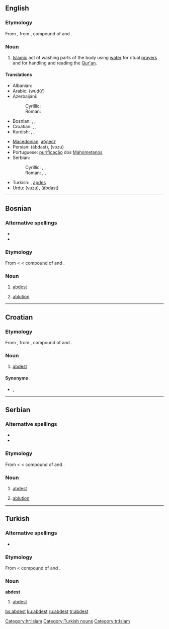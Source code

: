 ==English==

===Etymology===
From {{Turk.}} {{term|abdest|lang=tr}}, from {{Pers.}} {{term|sc=fa-Arab|آبدست|tr=ābdast|lang=fa}}, compound of {{term|sc=fa-Arab|آب|tr=āb|lang=fa||water}} and {{term|sc=fa-Arab|دست|tr=dast||hand|lang=fa}}.

===Noun===
{{en-noun|-}}

# [[Islam]]ic act of washing parts of the body using [[water]] for ritual [[prayer]]s and for handling and reading the [[Qur'an]].

====Translations====
{{trans-top|Islamic act of washing parts of the body}}
* Albanian: {{t+|sq|avdes|xs=Albanian}}
* Arabic: {{Arab|[[وضوء]]}} (wuḍū')
* Azerbaijani:
*: Cyrillic: {{t-|az|абдәст|sc=Cyrl|xs=Azeri}}
*: Roman: {{t|az|abdəst|xs=Azeri}}
* Bosnian: {{t+|bs|abdest|m}}, {{t-|bs|abdes|m}}, {{t+|bs|avdest|m}}
* Croatian: {{t-|hr|abdest|m}}, {{t-|hr|abdes|m}}, {{t-|hr|avdest|m}}
* Kurdish: {{t+|ku|avdest}}, {{t+|ku|abdest}}, {{t|ku|awdest}}
{{trans-mid}}
* [[Macedonian]]: [[абдест]] {{m}}
* Persian: {{fa-Arab|[[آبدست]]}} (ābdast), {{fa-Arab|[[وضو]]}} (vozu)
* Portuguese: [[purificação]] dos [[Mahometanos]]
* Serbian:
*: Cyrillic: {{t-|sr|абдест|m|sc=Cyrl}}, {{t-|sr|абдес|m|sc=Cyrl}}, {{t-|sr|авдест|m|sc=Cyrl}}
*: Roman: {{t-|sr|abdest|m}}, {{t-|sr|abdes|m}}, {{t-|sr|avdest|m}}
* Turkish: {{t+|tr|abdest}}, [[apdes]]
* Urdu: {{ur-Arab|[[وضو]]}} (vuzu), {{ur-Arab|[[آبدست]]}} (ābdast)
{{trans-bottom}}

----

==Bosnian==

===Alternative spellings===
* {{l|bs|abdes}}
* {{l|bs|avdest}}

===Etymology===
From {{Turk.|bs}} {{term|abdest|lang=tr}} < {{Pers.|bs}} {{term|sc=fa-Arab|آبدست|tr=ābdast|lang=fa}} < compound of {{term|sc=fa-Arab|آب|tr=āb|lang=fa||water}} and {{term|sc=fa-Arab|دست|tr=dast||hand|lang=fa}}.

===Noun===
{{bs-noun|g=m|abdesti}}

# {{Islam|lang=bs}} [[#English|abdest]]
# {{Islam|lang=bs}} [[ablution]]

----

==Croatian==

===Etymology===
From {{Turk.|hr}} {{term|abdest|lang=tr}}, from {{Pers.|hr}} {{term|sc=fa-Arab|آبدست|tr=ābdast|lang=fa}}, compound of {{term|sc=fa-Arab|آب|tr=āb|lang=fa||water}} and {{term|sc=fa-Arab|دست|tr=dast||hand|lang=fa}}.

===Noun===
{{hr-noun|m}}

# [[#English|abdest]]

====Synonyms====
* {{l|hr|abdes}}, {{l|hr|avdest}}

[[Category:hr:Islam]]

----

==Serbian==

===Alternative spellings===
* {{l|sr|abdes}}
* {{l|sr|avdest}}

===Etymology===
From {{Turk.|sr}} {{term|abdest|lang=tr}} < {{Pers.|sr}} {{term|sc=fa-Arab|آبدست|tr=ābdast|lang=fa}} < compound of {{term|sc=fa-Arab|آب|tr=āb|lang=fa||water}} and {{term|sc=fa-Arab|دست|tr=dast||hand|lang=fa}}.

===Noun===
{{sr-noun|g=m|pl=abdesti|cyr=абдест}}

# {{Islam|lang=sr}} [[#English|abdest]]
# {{Islam|lang=sr}} [[ablution]]

----

==Turkish==

===Alternative spellings===
* {{l|tr|apdes}}

===Etymology===
From {{Pers.|tr}} {{term|sc=fa-Arab|آبدست|tr=ābdast|lang=fa}} < compound of {{term|sc=fa-Arab|آب|tr=āb|lang=fa||water}} and {{term|sc=fa-Arab|دست|tr=dast||hand|lang=fa}}.

===Noun===
'''abdest'''

# [[#English|abdest]]

[[Category:Turkish nouns]]
[[Category:tr:Islam]]

[[bs:abdest]]
[[ku:abdest]]
[[ru:abdest]]
[[tr:abdest]]